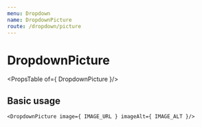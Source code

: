```yaml
---
menu: Dropdown
name: DropdownPicture
route: /dropdown/picture
---
```




# DropdownPicture
<PropsTable of={ DropdownPicture }/>

## Basic usage

```
<DropdownPicture image={ IMAGE_URL } imageAlt={ IMAGE_ALT }/>
```

<Playground>
    <DropdownPicture
        image="https://api.adorable.io/avatars/100/tpt-platform"
        imageAlt="Johnny Silva"
    />
</Playground>
